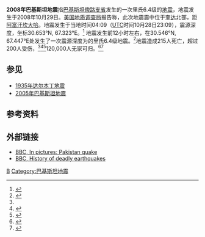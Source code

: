 {{noteTA |G1=Earthquake }}
{{地震
|title=2008年巴基斯坦地震
|date={{Start date|2008|10|29}} 
|map = 2008pakistan earthquake.jpg
|map2 = {{Location map | Pakistan
 | label=
 | lat=30.653
 | long=67.323
 | mark=Bullseye1.png
 | marksize=40
 | position=top
 | width= 260
 | float=center
 | caption=
 | relief=yes}}
|map2_caption = 震中在巴基斯坦的位置
|magnitude = 6.4 [[矩震级|M<sub>w</sub>]]
|depth={{convert|10|km|mi|abbr=on}}<ref name=AFP>{{cite news|url=http://afp.google.com/article/ALeqM5g79N0rnXyGRCP60kkgZOyrxmYmWw|title=At least 100 dead in Pakistan quake: police|publisher=[[Agence_France-Presse|AFP]]|date=2008-10-29|deadurl=yes|archiveurl=https://web.archive.org/web/20081101234913/http://afp.google.com/article/ALeqM5g79N0rnXyGRCP60kkgZOyrxmYmWw|archivedate=2008-11-01|accessdate=2011-03-12}}</ref>
|location=[[俾路支省|俾路支省]]
|countries affected = {{Flag|Pakistan}}
|intensity =
|casualties = 215人死亡<ref name=stand>{{cite web |url=http://www.thestandard.com.hk/breaking_news_detail.asp?id=8775&icid=4&d_str=20081030 |title=Pakistan quake death toll rises to 215 |publisher=AFP via The Standard |date=2008-10-30 |accessdate=2008-10-30 |deadurl=yes |archiveurl=https://www.webcitation.org/69jk8fOIf?url=http://www.thestandard.com.hk/breaking_news_detail.asp?id=8775 |archivedate=2012-08-07 }}</ref>
}}

'''2008年巴基斯坦地震'''指[[巴基斯坦|巴基斯坦]][[俾路支省|俾路支省]]发生的一次里氏6.4级的[[地震|地震]]，地震发生于2008年10月29日。[[美国地质调查局|美国地质调查局]]报告称，此次地震震中位于[[奎达|奎达]]北部{{convert|60|km|mi|abbr=on}}，距[[阿富汗|阿富汗]][[坎大哈|坎大哈]]{{convert|185|km|mi|abbr=on}}。地震发生于当地时间04:09（[[UTC|UTC]]时间10月28日23:09），震源深度{{convert|15|km|mi|abbr=on}}，坐标30.653°N, 67.323°E。<ref>{{cite web|url=http://earthquake.usgs.gov/eqcenter/recenteqsww/Quakes/us2008yscs.php|title=Magnitude 6.4 - PAKISTAN|date=October 28, 2008|publisher=USGS|accessdate=2008-10-30|deadurl=yes|archiveurl=https://web.archive.org/web/20081102163545/http://earthquake.usgs.gov/eqcenter/recenteqsww/Quakes/us2008yscs.php|archivedate=2008-11-02}}</ref> 地震发生前12小时左右，在30.546°N, 67.447°E处发生了一次震源深度为{{convert|10|km|mi|abbr=on}}的里氏6.4级地震。<ref>{{cite web|url=http://earthquake.usgs.gov/eqcenter/recenteqsww/Quakes/us2008ytbk.php|title=Magnitude 6.4 - PAKISTAN|date=October 29, 2008|publisher=USGS|accessdate=2008-10-30|deadurl=yes|archiveurl=https://web.archive.org/web/20081102163550/http://earthquake.usgs.gov/eqcenter/recenteqsww/Quakes/us2008ytbk.php|archivedate=2008-11-02}}</ref>地震造成215人死亡，超过200人受伤，<ref name=AFP /><ref>{{cite web |url=http://www.bloomberg.com/apps/news?pid=20601087&sid=aJUWhKXHlLTI&refer=home |title=Pakistan Earthquake Kills 150 People Near Quetta (Update1) |publisher=Bloomberg.com |date=2008-10-29 |accessdate=2008-10-30 |deadurl=yes |archiveurl=https://web.archive.org/web/20081116003829/http://www.bloomberg.com/apps/news?pid=20601087 |archivedate=2008-11-16 }}</ref><ref name=BBC>{{cite news|url=http://news.bbc.co.uk/2/hi/south_asia/7696639.stm|title=Scores dead after Pakistan quake|publisher=BBC|date=2008-10-29|accessdate=2008-10-20|archive-date=2018-12-26|archive-url=https://web.archive.org/web/20181226143720/http://news.bbc.co.uk/2/hi/south_asia/7696639.stm|dead-url=no}}</ref>120,000人无家可归。<ref>{{cite web |url=http://news.sky.com/skynews/Home/World-News/Pakistan-Earthquake-Near-Afghanistan-Border-Number-Of-Dead-Rising/Article/200810415131565?lpos=World_News_Top_Stories_Header_4&lid=ARTICLE_15131565_Pakistan_Earthquake_Near_Afghanistan_Border%2C_Number_Of_Dead_Rising |title=Pakistan Earthquake Near Afghanistan Border, Number Of Dead Rising |publisher=Sky News |date=2008-10-09 |accessdate=2008-10-30 |archive-date=2019-08-22 |archive-url=https://web.archive.org/web/20190822003902/https://news.sky.com/?lpos=World_News_Top_Stories_Header_4&lid=ARTICLE_15131565_Pakistan_Earthquake_Near_Afghanistan_Border,_Number_Of_Dead_Rising |dead-url=no }}</ref><ref>{{cite web |url=http://africa.reuters.com/world/news/usnTRE49S261.html |title=Pakistan quake rescuers recover 160 bodies |publisher=Reuters.com |date=2008-10-29 |accessdate=2008-10-30 |deadurl=yes |archiveurl=http://archive.wikiwix.com/cache/20081101114353/http://africa.reuters.com/world/news/usnTRE49S261.html |archivedate=2008-11-01 }}</ref>

==参见==
*[[1935年达尔本丁地震|1935年达尔本丁地震]]
*[[2005年巴基斯坦地震|2005年巴基斯坦地震]]

==参考资料==
{{Reflist}}

==外部链接==
*[http://news.bbc.co.uk/2/hi/in_pictures/7696717.stm  BBC, In pictures: Pakistan quake]{{Wayback|url=http://news.bbc.co.uk/2/hi/in_pictures/7696717.stm |date=20200904121631 }}
*[http://news.bbc.co.uk/2/hi/in_depth/2059330.stm BBC, History of deadly earthquakes]{{Wayback|url=http://news.bbc.co.uk/2/hi/in_depth/2059330.stm |date=20110425120427 }}

{{coord|30.569|N|67.484|E|source:dewiki_region:PK_type:landmark|display=title}}

{{2008年地震}}

{{DEFAULTSORT:2008年巴基斯坦地震}}
[[Category:2008年地震|B]]
[[Category:巴基斯坦地震|Category:巴基斯坦地震]]